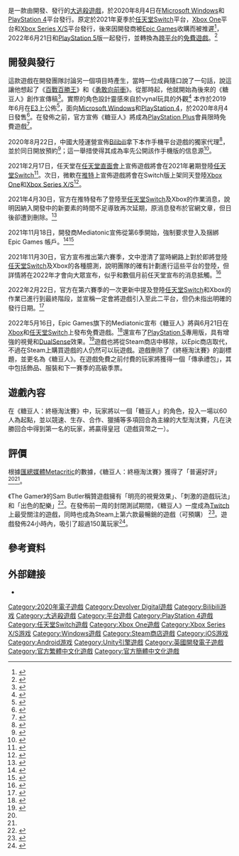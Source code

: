 {{noteTA|G1=Games}}
{{Infobox video game
| title = 糖豆人
| english = Fall Guys
| image = Fall Guys Ultimate Knockout cover.jpg
| director = Jamie Riding
| producer = Alex Ruse
| designer = Joseph Walsh
| programmer = {{Unbulleted list|Joel Herber|Rakesh Vangur}}
| artist = Rob Jackson
| composer = {{Unbulleted list|Jukio Kallio|Daniel Hagström}}
| developer = {{link-en|Mediatonic}}
| publisher = {{vgr|WW|{{link-en|Devolver Digital}}（2020年-2022年）<br>[[Epic_Games|Epic Games]]（2022年-）|[[中國大陸|中國大陸]]|[[Bilibili|Bilibili]]}}
| engine = [[Unity_(遊戲引擎)|Unity]]
| platforms = {{Unbulleted list|[[Microsoft_Windows|Microsoft Windows]]|[[PlayStation_4|PlayStation 4]]|[[PlayStation_5|PlayStation 5]]|[[Xbox_One|Xbox One]]|[[Xbox_Series_X/S|Xbox Series X/S]]|[[任天堂Switch|任天堂Switch]]|[[iOS|iOS]]、[[Android|Android]]（僅中國大陸，尚未發行）<ref>{{cite web|url=https://weibo.com/3746119300/Jh5Bt0EPo|title=嗶哩嗶哩遊戲公告|date=2020-08-22|website=[[新浪微博|新浪微博]]|archiveurl=http://archive.is/OW8XB|archivedate=2020-08-24}}</ref>
}}
| released = 2020年8月4日
| genre = {{hlist|[[大逃殺遊戲|大逃殺]]|[[競速遊戲|競速]]|[[平台遊戲|平台]]}}
| modes = [[多人電子遊戲|多人]]
}}
{{vgname|糖豆人|en=Fall Guys|舊稱'''《糖豆人：終極淘汰賽》'''}}是一款由{{link-en|Mediatonic}}開發、{{link-en|Devolver Digital}}發行的[[大逃殺遊戲|大逃殺遊戲]]，於2020年8月4日在[[Microsoft_Windows|Microsoft Windows]]和[[PlayStation_4|PlayStation 4]]平台發行。原定於2021年夏季於[[任天堂Switch|任天堂Switch]]平台，[[Xbox_One|Xbox One]]平台和[[Xbox_Series_X/S|Xbox Series X/S]]平台發行，後來因開發商被[[Epic_Games|Epic Games]]收購而被推遲<ref>{{cite news|title = Switch 和 Xbox 版《糖豆人：終極淘汰賽》無限期推延了|url = https://chinese.engadget.com/fall-guys-nintendo-switch-xbox-delay-cross-play-060009835.html|accessdate = 2021-06-24|archive-date = 2021-12-06|archive-url = https://web.archive.org/web/20211206023556/https://chinese.engadget.com/fall-guys-nintendo-switch-xbox-delay-cross-play-060009835.html|dead-url = no}}</ref>，2022年6月21日和[[PlayStation_5|PlayStation 5]]版一起發行，並轉換為[[跨平台游戏|跨平台]]的[[免費遊戲|免費遊戲]]。<ref>{{Cite web|title=《糖豆人：終極淘汰賽》確定 6 月推出跨平台免費版 支援跨平台連線對戰|url=https://gnn.gamer.com.tw/detail.php?sn=231924|access-date=2022-05-18|last=巴哈姆特|work=巴哈姆特電玩資訊站}}</ref>

==開發與發行==
這款遊戲在開發團隊討論另一個項目時產生，當時一位成員隨口說了一句話，說這讓他想起了《[[百戰百勝王|百戰百勝王]]》和《[[勇敢向前衝_(遊戲節目)|勇敢向前衝]]》。從那時起，他就開始為後來的《糖豆人》創作宣傳稿<ref name=Behindstumbles1>{{cite video |url=https://m.youtube.com/watch?v=S4o5LmOsInM&feature=youtu.be |title=Fall Guys - Behind the Stumbles Part I |date=2020-02-17 |publisher=YouTube |author=Playstation}}</ref>。實際的角色設計靈感來自於vynal玩具的外觀<ref name=Behindstumbles3>{{cite video |url=https://m.youtube.com/watch?v=_82P60ppnjs&feature=youtu.be |title=Fall Guys - Behind the Stumbles Part 3: Dress for Success
|date=2020-05-26 |publisher=YouTube |author=Playstation}}</ref> 本作於2019年6月在[[E3電子娛樂展|E3]]上公佈<ref>{{cite web |url=https://www.polygon.com/e3/2019/6/9/18658835/devolver-digital-e3-trailer-fall-guys-ultimate-knockout/ |title=Fall Guys: Ultimate Knockout is a colorful battle royale with a twist |access-date=2020-02-07 |archive-url=https://web.archive.org/web/20200207114929/https://www.polygon.com/e3/2019/6/9/18658835/devolver-digital-e3-trailer-fall-guys-ultimate-knockout/ |archive-date=2020-02-07 |dead-url=no }}</ref>，面向[[Microsoft_Windows|Microsoft Windows]]和[[PlayStation_4|PlayStation 4]]，於2020年8月4日發售<ref>{{cite web |last1=Pearson |first1=Craig |title=There are no more obstacles to playing Fall Guys, because it’s out now |url=https://www.rockpapershotgun.com/2020/08/04/there-are-no-more-obstacles-to-playing-fall-guys-because-its-out-now/ |website=Rock, Paper, Shotgun |accessdate=2020-08-04 |archive-date=2020-08-08 |archive-url=https://web.archive.org/web/20200808185701/https://www.rockpapershotgun.com/2020/08/04/there-are-no-more-obstacles-to-playing-fall-guys-because-its-out-now/ |dead-url=no }}</ref>。在發佈之前，官方宣佈《糖豆人》將成為[[PlayStation_Network|PlayStation Plus]]會員限時免費遊戲<ref>{{cite web|url=https://www.ign.com/articles/playstation-plus-games-for-august-2020-are-call-of-duty-modern-warfare-2-campaign-remastered-and-fall-guys-ultimate-knockout|title=PlayStation Plus Games for August 2020 Are Call of Duty: Modern Warfare 2 Campaign Remastered and Fall Guys: Ultimate Knockout|website=IGN|date=2020-07-27|accessdate=2020-07-27|archive-date=2020-07-27|archive-url=https://web.archive.org/web/20200727191406/https://www.ign.com/articles/playstation-plus-games-for-august-2020-are-call-of-duty-modern-warfare-2-campaign-remastered-and-fall-guys-ultimate-knockout|dead-url=no}}</ref>。

2020年8月22日，中國大陸運營宣佈[[Bilibili|Bilibili]]拿下本作手機平台遊戲的獨家代理<ref>{{cite web|url=https://weibo.com/3746119300/Jh5Bt0EPo|title=嗶哩嗶哩遊戲公告}}</ref>，並於同日開放預約<ref>{{cite web|url=https://www.biligame.com/detail/?id=105336|title=糖豆人：終極淘汰賽手游|website=Bilibili遊戲中心|access-date=2020-08-24|archive-date=2021-08-28|archive-url=https://web.archive.org/web/20210828032809/https://www.biligame.com/detail/?id=105336|dead-url=no}}</ref>；這一舉措使得其成為率先公開該作手機版的信息源<ref>{{cite web|url=https://www.engadget.com/it-looks-like-fall-guys-is-coming-to-mobile-103153769.html|title='Fall Guys' is coming to mobile in China|date=2020-08-24|language=en|author=Steve Dent|accessdate=2020-08-24|archive-date=2020-08-24|archive-url=https://web.archive.org/web/20200824104104/https://www.engadget.com/it-looks-like-fall-guys-is-coming-to-mobile-103153769.html|dead-url=no}}</ref>。

2021年2月17日，任天堂在[[任天堂直面會|任天堂直面會]]上宣佈遊戲將會在2021年暑期登陸[[任天堂Switch|任天堂Switch]]<ref>{{Citation|title=Nintendo Direct - 2.17.2021|url=https://www.youtube.com/watch?v=IVHbzcr1-D8|language=en|access-date=2021-02-28|archive-date=2021-03-10|archive-url=https://web.archive.org/web/20210310151531/https://www.youtube.com/watch?v=IVHbzcr1-D8|dead-url=no}}</ref>。次日，微軟在[[推特|推特]]上宣佈遊戲將會在Switch版上架同天登陸[[Xbox_One|Xbox One]]和[[Xbox_Series_X/S|Xbox Series X/S]]<ref>{{Cite web|title=Xbox的推特|url=https://twitter.com/xbox/status/1362401515546103809|access-date=2021-02-28|website=Twitter|language=en|archive-date=2021-04-11|archive-url=https://web.archive.org/web/20210411021137/https://twitter.com/Xbox/status/1362401515546103809|dead-url=no}}</ref>。

2021年4月30日，官方在推特發布了登陸至[[任天堂Switch|任天堂Switch]]及Xbox的作業消息，說明因納入開發中的新要素的時間不足導致再次延期，原消息發布於官網文章，但日後卻遭到刪除。<ref>{{Cite web|title=Xbox/Switch版「Fall Guys: Ultimate Knockout」の配信が延期。リリース後はクロスプレイへ対応予定と発表|url=https://www.4gamer.net/games/554/G055438/20210506122/|date=2021-04-30|quote=延期の理由として，開発中の新要素を全て盛り込むための時間が足りなかったことが挙げられている。また，Xbox Series X/Xbox One/Switch版がリリースされた暁には，クロスプレイへの対応が行われ，プラットフォームを問わずに遊べるようになるという。}}</ref>

2021年11月18日，開發商Mediatonic宣佈從第6季開始，強制要求登入及捆綁 Epic Games 帳戶。<ref>{{Cite web|title=
Cross-platform progression comes to Fall Guys with Epic Games Accounts|url=https://fallguys.com/news/fall-guys-cross-platform-progression-epic-games-accounts|access-date=2021-11-18|archive-url=https://web.archive.org/web/20211123060712/https://fallguys.com/news/fall-guys-cross-platform-progression-epic-games-accounts|archivedate=2021-11-23|website=Fall Guys|language=en}}</ref><ref>{{Cite web|title=《糖豆人》第6賽季須綁定Epic Games帳號才可遊玩|url=https://www.4gamers.com.tw/news/detail/50932/fall-guys-will-be-required-to-link-an-epic-games-account|access-date=2021-11-22|website=4Gamers|language=zh-tw|archive-date=2021-11-23|archive-url=https://web.archive.org/web/20211123081215/https://www.4gamers.com.tw/news/detail/50932/fall-guys-will-be-required-to-link-an-epic-games-account|dead-url=no}}</ref>

2021年11月30日，官方宣布推出第六賽季，文中澄清了當時網路上對於即將登陸[[任天堂Switch|任天堂Switch]]及Xbox的各種臆測，說明團隊的確有計劃進行這些平台的登陸，但詳情將在2022年才會向大眾宣布，似乎和數個月前任天堂宣布的消息抵觸。<ref>{{Cite web|title=『FALL GUYS』シーズン6 - パーティー・スペクタキュラー配信開始！|url=https://www.fallguys.com/ja/news/fall-guys-season-6-party-spectacular-is-out-now|date=2021-11-30|language=ja|quote=これらの新しいコンソールでのリリースとシーズン6のローンチを結びつける多くの推測が、ソーシャルメディアに存在しています。しかし、それが本当ではないことをはっきりさせておきたいと思います。間違えてこれらのプラットフォームのゲームを探す人を出したくありませんから。お待たせして申し訳ありませんが、これは私たちの鋭意開発中の最優先事項の1つであり、2022年にさらに詳しくお伝えできることを楽しみにしています。}}</ref>

2022年2月22日，官方在第六賽季的一次更新中提及登陸[[任天堂Switch|任天堂Switch]]和Xbox的作業已進行到最終階段，並宣稱一定會將遊戲引入至此二平台，但仍未指出明確的發行日期。<ref>{{Cite web|title=『FALL GUYS』シーズン6のミッドシーズンアップデート：クロスプレイが登場！|url=https://www.fallguys.com/ja/news/season-6-mid-season-update|access-date=2022-02-22|language=ja|quote=私たちはNintendo Switch™とXboxでの『Fall Guys』プレイ機能に関するニュースに大きな期待が寄せられていることを把握しています。現在、私たちは開発の最終段階に入っています。今回のアップデートには含まれませんが、間違いなく導入されます！まずはその最初のステップとして、このクロスプラットフォーム機能を既存のプラットフォームで利用できるようになったことにワクワクしています。}}</ref>

2022年5月16日，Epic Games旗下的Mediatonic宣布《糖豆人》將與6月21日在[[Xbox|Xbox]]和[[任天堂Switch|任天堂Switch]]上發布免費遊戲。<ref>{{Cite web|title=Fall Guys launches Season: Free for All, coming to the Epic Games Store on June 21|url=https://store.epicgames.com/en-US/news/fall-guys-launches-season-free-for-all-coming-to-the-epic-games-store-on-june-21|access-date=2022-05-18|website=store.epicgames.com|language=en-US}}</ref>還宣布了[[PlayStation_5|PlayStation 5]]專用版，具有增強的視覺和[[DualShock#DualSense|DualSense]]效果。<ref>{{Cite web|title=《Fall Guys》即將登陸PS5，帶來新模式等追加內容，而且全面開放免費遊玩！|url=https://blog.zh-hant.playstation.com/2022/05/17/20220517-fallguys/|access-date=2022-05-18|date=2022-05-17|work=PlayStation.Blog 繁體中文|language=zh-TW}}</ref>遊戲也將從Steam商店中移除，以Epic商店取代，不過在Steam上購買遊戲的人仍然可以玩遊戲。遊戲刪除了《終極淘汰賽》的副標題，並更名為《糖豆人》。在遊戲免費之前付費的玩家將獲得一個「傳承禮包」，其中包括飾品、服裝和下一賽季的高級季票。

==遊戲內容==
在《糖豆人：終極淘汰賽》中，玩家將以一個「糖豆人」的角色，投入一場以60人為起點，並以競速、生存、合作、獵捕等多項回合為主線的大型淘汰賽，凡在決勝回合中得到第一名的玩家，將贏得皇冠（遊戲貨幣之一）。

==評價==
{{Video game reviews
| MC = PC：79/100<ref name="MCPC">{{cite web|url=https://www.metacritic.com/game/pc/fall-guys-ultimate-knockout/|title=''Fall Guys: Ultimate Knockout'' for PC Reviews|work=[[Metacritic|Metacritic]]|accessdate=2020-08-08|archive-date=2020-08-09|archive-url=https://web.archive.org/web/20200809004056/https://www.metacritic.com/game/pc/fall-guys-ultimate-knockout|dead-url=no}}</ref><br />PS4：80/100<ref name="MCPS4">{{cite web|url=https://www.metacritic.com/game/playstation-4/fall-guys-ultimate-knockout/|title=''Fall Guys: Ultimate Knockout'' for PlayStation 4 Reviews|work=[[Metacritic|Metacritic]]|accessdate=2020-08-08|archive-date=2020-08-08|archive-url=https://web.archive.org/web/20200808231448/https://www.metacritic.com/game/playstation-4/fall-guys-ultimate-knockout|dead-url=no}}</ref>
| Destruct = 8/10<ref>{{cite web|first=Jordan|last=Devore|url=https://www.destructoid.com/stories/review-fall-guys-ultimate-knockout-599684.phtml|title=Review: Fall Guys: Ultimate Knockout|work=[[Destructoid|Destructoid]]|date=2020-08-06|accessdate=2020-08-07|archive-date=2020-08-24|archive-url=https://web.archive.org/web/20200824004948/https://www.destructoid.com/stories/review-fall-guys-ultimate-knockout-599684.phtml|dead-url=no}}</ref>
| GI = 8.75/10<ref>{{cite web|first=Daniel|last=Tack|url=https://www.gameinformer.com/index.php/review/fall-guys-ultimate-knockout/fall-guys-ultimate-knockout-review-ridiculous-revelry|title=Fall Guys: Ultimate Knockout|work=[[Game_Informer|Game Informer]]|date=2020-08-07|accessdate=2020-08-10|archive-date=2020-08-24|archive-url=https://web.archive.org/web/20200824005026/https://www.gameinformer.com/index.php/review/fall-guys-ultimate-knockout/fall-guys-ultimate-knockout-review-ridiculous-revelry|dead-url=no}}</ref>
| GamePro = 80/100<ref>{{cite web|first=Dennis|last=Michel|url=https://www.gamepro.de/artikel/fall-guys-test-ps4,3360606.html|title=Fall Guys im Test: Multiplayer-Kracher mit Spaßbremse|language=de|work=[[GamePro|GamePro]] Germany|date=2020-08-06|accessdate=2020-08-10|archive-date=2020-09-01|archive-url=https://web.archive.org/web/20200901041345/https://www.gamepro.de/artikel/fall-guys-test-ps4,3360606.html|dead-url=no}}</ref>
| GameRev = {{Rating|3.5|5}}<ref>{{cite web|first=Paul|last=Tamburro|url=https://www.gamerevolution.com/review/654901-fall-guys-review-pc-ps4|title=Falling with a complete lack of style|work=[[GameRevolution|GameRevolution]]|date=2020-08-05|accessdate=2020-08-07|archive-date=2021-04-10|archive-url=https://web.archive.org/web/20210410190544/https://www.gamerevolution.com/review/654901-fall-guys-review-pc-ps4|dead-url=no}}</ref>
| GRadar = {{Rating|4.5|5}}<ref>{{cite web|first=Mark|last=Delaney|url=https://www.gamesradar.com/fall-guys-review/|title=Fall Guys review: "There's litle standing in the way between Fall Guys and world domination|work=[[GamesRadar+|GamesRadar+]]|date=2020-08-06|accessdate=2020-08-07|archive-date=2020-08-08|archive-url=https://web.archive.org/web/20200808161922/https://www.gamesradar.com/fall-guys-review/|dead-url=no}}</ref>
| GSpot = 7/10<ref>{{cite web|first=Alessandro|last=Barbosa|url=https://www.gamespot.com/reviews/fall-guys-ultimate-knockout-review-jelly-bean-glad/1900-6417526/|title=Fall Guys: Ultimate Knockout Review - Jelly Bean Gladiators|work=[[GameSpot|GameSpot]]|date=2020-08-07|accessdate=2020-08-09|archive-date=2020-08-10|archive-url=https://web.archive.org/web/20200810120755/https://www.gamespot.com/reviews/fall-guys-ultimate-knockout-review-jelly-bean-glad/1900-6417526/|dead-url=no}}</ref>
| IGN = 8/10<ref name="ign-fallguysreview">{{cite web|first=Simon|last=Cardy|url=https://www.ign.com/articles/fall-guys-ultimate-knockout-review|title=Fall Guys: Ultimate Knockout Review|work=[[IGN|IGN]]|date=2020-08-07|accessdate=2020-08-08|archive-date=2020-08-08|archive-url=https://web.archive.org/web/20200808053001/https://www.ign.com/articles/fall-guys-ultimate-knockout-review|dead-url=no}}</ref>
| JXV = 15/20<ref>{{cite web|first=L'avis|last=de Indee|url=https://www.jeuxvideo.com/test/1269508/fall-guys-un-battle-royale-tres-accrocheur-mais-un-peu-leger-cote-contenu.htm|title=Test : Fall Guys : Un battle royale très accrocheur mais un peu léger côté contenu|language=fr|work=[[Jeuxvideo.com|Jeuxvideo.com]]|date=2020-08-05|accessdate=2020-08-06|archive-date=2020-08-06|archive-url=https://web.archive.org/web/20200806042508/https://www.jeuxvideo.com/test/1269508/fall-guys-un-battle-royale-tres-accrocheur-mais-un-peu-leger-cote-contenu.htm|dead-url=no}}</ref>
| PCGUK = 80/100<ref>{{cite web|first=Christopher|last=Livingston|url=https://www.pcgamer.com/fall-guys-ultimate-knockout-review/|title=Fall Guys: Ultimate Knockout review|work=[[PC_Gamer|PC Gamer]]|date=2020-08-08|accessdate=2020-08-09|archive-date=2020-08-09|archive-url=https://web.archive.org/web/20200809221449/https://www.pcgamer.com/fall-guys-ultimate-knockout-review/|dead-url=no}}</ref>
<!--| PCG = 8/10<ref>{{cite web|first=Matthias|last=Dammes|url=https://www.pcgames.de/Fall-Guys-Ultimate-Knockout-Spiel-67781/Tests/Review-Multiplayer-Battle-Royal-Fun-1355696/|title=Fall Guys: Ultimate Knockout im Test - Noch nie hat Battle Royal so viel Spaß gemacht|language=German|work=[[PC_Games|PC Games]]|date=2020-08-07|accessdate=2020-08-08}}</ref>
| PSQ = {{Rating|8|10}}<ref>{{cite web|first=Liam|last=Croft|url=https://www.pushsquare.com/reviews/ps4/fall_guys|title=Fall Guys Review (PS4)|work=[[Push_Square|Push Square]]|date=2020-08-06|accessdate=2020-08-07}}</ref>-->
| TG = {{Rating|4|5}}<ref>{{cite web|first=Keith|last=Stuart|url=https://www.theguardian.com/games/2020/aug/05/fall-guys-ultimate-knockout-review-mediatonic|title=Fall Guys: Ultimate Knockout review – raucous, ridiculous fun|work=[[The_Guardian|The Guardian]]|date=2020-08-05|accessdate=2020-08-09|archive-date=2020-08-09|archive-url=https://web.archive.org/web/20200809034032/https://www.theguardian.com/games/2020/aug/05/fall-guys-ultimate-knockout-review-mediatonic|dead-url=no}}</ref>
| USG = {{Rating|4|5}}<ref>{{cite web|first=Caty|last=McCarthy|url=https://www.usgamer.net/articles/fall-guys-review|title=Fall Guys: Ultimate Knockout Review: Falling With Style|work=[[USgamer|USgamer]]|date=2020-08-06|accessdate=2020-08-09|archive-date=2021-11-18|archive-url=https://web.archive.org/web/20211118014805/https://www.usgamer.net/articles/fall-guys-review|dead-url=no}}</ref>
| rev1 = GameStar
| rev1Score = 78/100<ref>{{cite web|first=Manuel|last=Fritsch|url=https://www.gamestar.de/artikel/fall-guys-ultimative-knockout-test,3360644.html|title=Fall Guys macht im Test viel Spaß und trotzdem zu wenig|language=de|work=[[PC_Games|PC Games]]|date=2020-08-08|accessdate=2020-08-09|archive-date=2022-02-18|archive-url=https://web.archive.org/web/20220218191840/https://www.gamestar.de/artikel/fall-guys-ultimative-knockout-test,3360644.html|dead-url=no}}</ref>
}}

根據[[匯總媒體|匯總媒體]][[Metacritic|Metacritic]]的數據，《糖豆人：終極淘汰賽》獲得了「普遍好評」<ref name="MCPC" /><ref name="MCPS4" />。

《The Gamer》的Sam Butler稱贊遊戲擁有「明亮的視覺效果」、「刺激的遊戲玩法」和「出色的配樂」<ref>{{cite web|first=Sam|last=Butler|url=https://www.thegamer.com/fall-guys-ultimate-knockout-review/|title=Fall Guys: Ultimate Knockout Review: Mama Said Knock You Out|work=The Gamer|date=2020-08-05|accessdate=2020-08-06|archive-date=2021-01-02|archive-url=https://web.archive.org/web/20210102225201/https://www.thegamer.com/fall-guys-ultimate-knockout-review/|dead-url=no}}</ref>。在發佈前一周的封閉測試期間，《糖豆人》一度成為[[Twitch|Twitch]]上最受關注的遊戲，同時也成為Steam上第六款最暢銷的遊戲（可預購） <ref>{{cite web |last1=Macgregor |first1=Jody |title=Fall Guys was the top game on Twitch during its beta weekend |url=https://www.pcgamer.com/fall-guys-was-the-top-game-on-twitch-during-its-beta-weekend/ |website=PC Gamer |accessdate=2020-08-06 |archive-date=2020-08-04 |archive-url=https://web.archive.org/web/20200804075318/https://www.pcgamer.com/fall-guys-was-the-top-game-on-twitch-during-its-beta-weekend/ |dead-url=no }}</ref>。遊戲發佈24小時內，吸引了超過150萬玩家<ref>{{cite web | url = https://www.gamasutra.com/view/news/367646/Fall_Guys_attracts_15_million_players_within_24_hours_of_launch.php | title = Fall Guys attracts 1.5 million players within 24 hours of launch | first = Chris | last = Kerr | date = 2020-08-05 | accessdate = 2020-08-05 | work = [[Gamasutra|Gamasutra]] | archive-date = 2020-08-08 | archive-url = https://web.archive.org/web/20200808185709/https://www.gamasutra.com/view/news/367646/Fall_Guys_attracts_15_million_players_within_24_hours_of_launch.php | dead-url = no }}</ref>。

==參考資料==
{{reflist}}

== 外部鏈接 ==
* {{Official website|https://fallguys.com/}}

[[Category:2020年電子遊戲|Category:2020年電子遊戲]]
[[Category:Devolver_Digital遊戲|Category:Devolver Digital遊戲]]
[[Category:Bilibili游戏|Category:Bilibili游戏]]
[[Category:大逃殺遊戲|Category:大逃殺遊戲]]
[[Category:平台遊戲|Category:平台遊戲]]
[[Category:PlayStation_4遊戲|Category:PlayStation 4遊戲]]
[[Category:任天堂Switch遊戲|Category:任天堂Switch遊戲]]
[[Category:Xbox_One遊戲|Category:Xbox One遊戲]]
[[Category:Xbox_Series_X/S游戏|Category:Xbox Series X/S游戏]]
[[Category:Windows遊戲|Category:Windows遊戲]]
[[Category:Steam商店遊戲|Category:Steam商店遊戲]]
[[Category:iOS游戏|Category:iOS游戏]]
[[Category:Android游戏|Category:Android游戏]]
[[Category:Unity引擎遊戲|Category:Unity引擎遊戲]]
[[Category:英國開發電子遊戲|Category:英國開發電子遊戲]]
[[Category:官方繁體中文化遊戲|Category:官方繁體中文化遊戲]]
[[Category:官方簡體中文化遊戲|Category:官方簡體中文化遊戲]]
